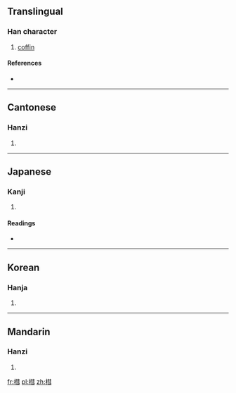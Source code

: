 ==Translingual==

===Han character===
{{Han char|rn=75|rad=木|as=11|sn=15|four=4597<sub>1</sub>|canj=木手十一 (DQJM), 木手十尸 (DQJS)}}

# [[coffin]]

====References====
* {{Han ref|kx=0546.290|dkj=15357|dj=0934.270|hdz=21272.010|uh=69E5|ud=27109|bh=E5CD|bd=58829}}

----

==Cantonese==

===Hanzi===
{{yue-hanzi|jyut=|y=seui6}}

# {{defn|Cantonese|sort=木11}}

----

==Japanese==

===Kanji===
{{ja-kanji|grade=|rs=木11}}

# {{defn|Japanese|sort=木11}}

====Readings====
* {{ja-readings|on=[[えい]] (ei), [[え]] (e), [[せい]] (sei)|kun=[[ひつぎ]] (hitsugi)}}

----

==Korean==

===Hanja===
{{ko-hanja|hangeul=혜|eumhun=|rv=hye|mr=hye|y=hyey}}

# {{defn|Korean|sort=木11}}

----

==Mandarin==

===Hanzi===
{{cmn-hanzi|pin=[[huì]] ([[hui4]])|wg=hui<sup>4</sup>}}

# {{defn|Mandarin|sort=木11}}

[[fr:槥]]
[[pl:槥]]
[[zh:槥]]